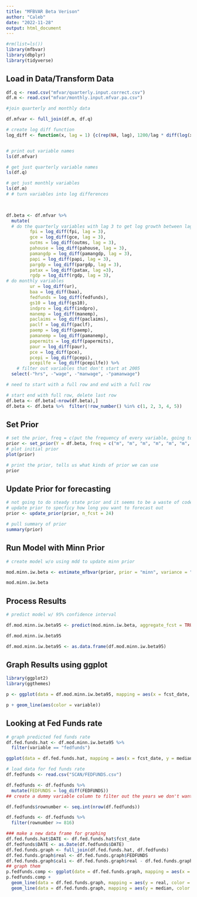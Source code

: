 ```yaml
---
title: "MFBVAR Beta Verison"
author: "Caleb"
date: "2022-11-28"
output: html_document
---
```


```r
#rm(list=ls())
library(mfbvar)
library(dbplyr)
library(tidyverse)
```

## Load in Data/Transform Data

```r
df.q <- read.csv("mfvar/quarterly.input.correct.csv")
df.m <- read.csv("mfvar/monthly.input.mfvar.pa.csv")

#join quarterly and monthly data 

df.mfvar <- full_join(df.m, df.q)

# create log diff function 
log_diff <- function(x, lag = 1) {c(rep(NA, lag), 1200/lag * diff(log(x), lag = lag))}


# print out variable names 
ls(df.mfvar)

# get just quarterly variable names
ls(df.q)

# get just monthly variables 
ls(df.m)
# # turn variables into log differences


 
df.beta <- df.mfvar %>% 
  mutate( 
  # do the quarterly variables with lag 3 to get log growth between lags 
         fpi = log_diff(fpi, lag = 3), 
         gce = log_diff(gce, lag = 3), 
         outms = log_diff(outms, lag = 3),
         pahouse = log_diff(pahouse, lag = 3),
         pamangdp = log_diff(pamangdp, lag = 3),
         papi = log_diff(papi, lag = 3),
         pargdp = log_diff(pargdp, lag = 3),
         patax = log_diff(patax, lag =3),
         rgdp = log_diff(rgdp, lag = 3),
# do monthly variables 
         ur = log_diff(ur),
         baa = log_diff(baa), 
         fedfunds = log_diff(fedfunds),
         gs10 = log_diff(gs10), 
         indpro = log_diff(indpro), 
         manemp = log_diff(manemp), 
         paclaims = log_diff(paclaims), 
         paclf = log_diff(paclf), 
         paemp = log_diff(paemp), 
         pamanemp = log_diff(pamanemp), 
         papermits = log_diff(papermits), 
         paur = log_diff(paur), 
         pce = log_diff(pce), 
         pcepi = log_diff(pcepi), 
         pcepilfe = log_diff(pcepilfe)) %>% 
    # filter out variables that don't start at 2005 
  select(-"hrs", -"wage", -"manwage", -"pamanwage")

# need to start with a full row and end with a full row 

# start end with full row, delete last row 
df.beta <- df.beta[-nrow(df.beta),]
df.beta <- df.beta %>%  filter(!row_number() %in% c(1, 2, 3, 4, 5))
```

## Set Prior

```r
# set the prior, freq = c(put the frequency of every variable, going to be annoying for big data sets, not sure what n_burnin and n_reps does)
prior <- set_prior(Y = df.beta, freq = c("m", "m", "m", "m", "m", "m", "m", "m", "m", "m", "m", "m", "m", "m", "m", "q", "q", "q", "q", "q", "q", "q", "q", "q"), n_lags = 4, n_burnin = 1000, n_reps = 1000)
# plot initial prior 
plot(prior)

# print the prior, tells us what kinds of prior we can use 
prior 
```
## Update Prior for forecasting
```r
# not going to do steady state prior and it seems to be a waste of code to try and do it 
# update prior to specficy how long you want to forecast out 
prior <- update_prior(prior, n_fcst = 24)

# pull summary of prior 
summary(prior)
```
## Run Model with Minn Prior 
```r
# create model w/o using mdd to update minn prior 

mod.minn.iw.beta <- estimate_mfbvar(prior, prior = "minn", variance = "iw")

mod.minn.iw.beta
```
## Process Results 
```r
# predict model w/ 95% confidence interval 

df.mod.minn.iw.beta95 <- predict(mod.minn.iw.beta, aggregate_fcst = TRUE, pred_bands = .95)

df.mod.minn.iw.beta95

df.mod.minn.iw.beta95 <- as.data.frame(df.mod.minn.iw.beta95)
```
## Graph Results using ggplot
```r
library(ggplot2) 
library(ggthemes)

p <- ggplot(data = df.mod.minn.iw.beta95, mapping = aes(x = fcst_date, y = median)) 

p + geom_line(aes(color = variable))

```
## Looking at Fed Funds rate 
```r
# graph predicted fed funds rate 
df.fed.funds.hat <- df.mod.minn.iw.beta95 %>% 
  filter(variable == "fedfunds")

ggplot(data = df.fed.funds.hat, mapping = aes(x = fcst_date, y = median)) + geom_line() 

# load data for fed funds rate 
df.fedfunds <- read.csv("SCAN/FEDFUNDS.csv")

df.fedfunds <- df.fedfunds %>% 
  mutate(FEDFUNDS = log_diff(FEDFUNDS))
## create a dummy variable column to filter out the years we don't want 

df.fedfunds$rownumber <- seq.int(nrow(df.fedfunds))

df.fedfunds <- df.fedfunds %>% 
  filter(rownumber >= 816)

### make a new data frame for graphing 
df.fed.funds.hat$DATE <- df.fed.funds.hat$fcst_date
df.fedfunds$DATE <- as.Date(df.fedfunds$DATE)
df.fed.funds.graph <- full_join(df.fed.funds.hat, df.fedfunds)
df.fed.funds.graph$real <- df.fed.funds.graph$FEDFUNDS
df.fed.funds.graph$cali <- df.fed.funds.graph$real - df.fed.funds.graph$median
## graph them 
p.fedfunds.comp <- ggplot(date = df.fed.funds.graph, mapping = aes(x = fcst_date)) 
p.fedfunds.comp + 
  geom_line(data = df.fed.funds.graph, mapping = aes(y = real, color = "indianred")) + 
  geom_line(data = df.fed.funds.graph, mapping = aes(y = median, color = "black"))
```

